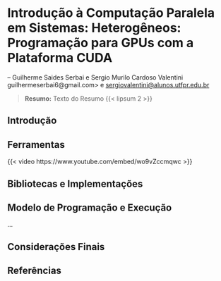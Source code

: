 # Introdução à Computação Paralela em Sistemas: Heterogêneos: Programação para  GPUs com a Plataforma CUDA

-- Guilherme Saides Serbai e Sergio Murilo Cardoso Valentini<br>
guilhermeserbai6@gmail.com> e <sergiovalentini@alunos.utfpr.edu.br>

> __Resumo:__
> Texto do Resumo  {{< lipsum 2 >}}

## Introdução {#sec-cuda-intro}

## Ferramentas

{{< video https://www.youtube.com/embed/wo9vZccmqwc >}}

## Bibliotecas e Implementações

## Modelo de Programação e Execução
...

## Considerações Finais {#sec-cuda-consid-finais}

## Referências

::: {#refs}
:::